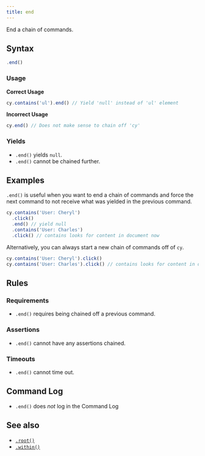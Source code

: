 ```yaml
---
title: end
---
```


End a chain of commands.

## Syntax

```javascript
.end()
```

### Usage

**<Icon name="check-circle" color="green"></Icon> Correct Usage**

```javascript
cy.contains('ul').end() // Yield 'null' instead of 'ul' element
```

**<Icon name="exclamation-triangle" color="red"></Icon> Incorrect Usage**

```javascript
cy.end() // Does not make sense to chain off 'cy'
```

### Yields [<Icon name="question-circle"/>](/guides/core-concepts/introduction-to-cypress#Subject-Management)

- `.end()` yields `null`.</li><li>`.end()` cannot be chained
further.

## Examples

`.end()` is useful when you want to end a chain of commands and force the next
command to not receive what was yielded in the previous command.

```javascript
cy.contains('User: Cheryl')
  .click()
  .end() // yield null
  .contains('User: Charles')
  .click() // contains looks for content in document now
```

Alternatively, you can always start a new chain of commands off of `cy`.

```javascript
cy.contains('User: Cheryl').click()
cy.contains('User: Charles').click() // contains looks for content in document now
```

## Rules

### Requirements [<Icon name="question-circle"/>](/guides/core-concepts/introduction-to-cypress#Chains-of-Commands)

- `.end()` requires being chained off a previous command.

### Assertions [<Icon name="question-circle"/>](/guides/core-concepts/introduction-to-cypress#Assertions)

- `.end()` cannot have any assertions chained.

### Timeouts [<Icon name="question-circle"/>](/guides/core-concepts/introduction-to-cypress#Timeouts)

- `.end()` cannot time out.

## Command Log

- `.end()` does _not_ log in the Command Log

## See also

- [`.root()`](/api/commands/root)
- [`.within()`](/api/commands/within)
